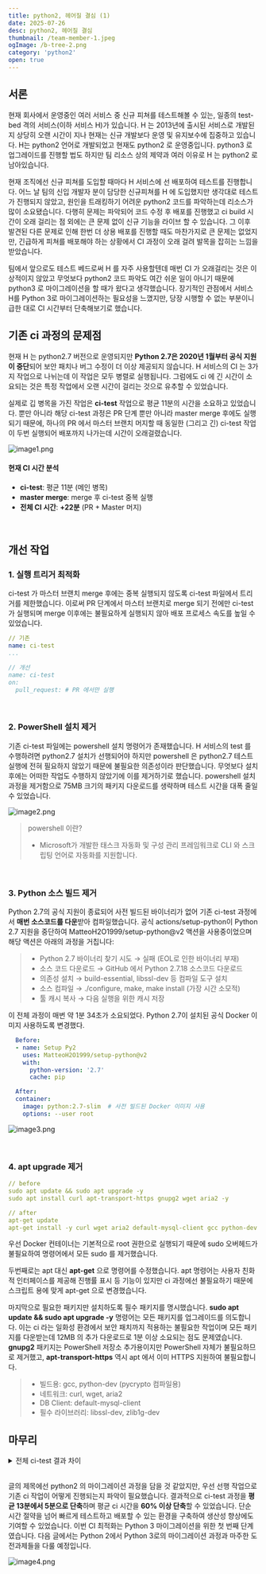 ```yaml
---
title: python2, 헤어질 결심 (1)
date: 2025-07-26
desc: python2, 헤어질 결심
thumbnail: /team-member-1.jpeg
ogImage: /b-tree-2.png
category: 'python2'
open: true
---
```


## 서론
현재 회사에서 운영중인 여러 서비스 중 신규 피쳐를 테스트해볼 수 있는, 일종의 test-bed 격의 서비스(이하 서비스 H)가 있습니다.
H 는 2013년에 출시된 서비스로 개발된 지 상당히 오랜 시간이 지나 현재는 신규 개발보다 운영 및 유지보수에 집중하고 있습니다.
H는 python2 언어로 개발되었고 현재도 python2 로 운영중입니다. python3 로 업그레이드를 진행할 법도 하지만 팀 리소스 상의 제약과 여러 이유로 H 는 python2 로 남아있습니다.

현재 조직에선 신규 피쳐를 도입할 때마다 H 서비스에 선 배포하여 테스트를 진행합니다.
어느 날 팀의 신입 개발자 분이 담당한 신규피쳐를 H 에 도입했지만 생각대로 테스트가 진행되지 않았고, 원인을 트래킹하기 어려운 python2 코드를 파악하는데 리소스가 많이 소요됐습니다.
다행히 문제는 파악되어 코드 수정 후 배포를 진행했고 ci build 시간이 오래 걸리는 점 외에는 큰 문제 없이 신규 기능을 라이브 할 수 있습니다.
그 이후 발견된 다른 문제로 인해 한번 더 상용 배포를 진행할 때도 마찬가지로 큰 문제는 없었지만, 긴급하게 피쳐를 배포해야 하는 상황에서 CI 과정이 오래 걸려 발목을 잡히는 느낌을 받았습니다.

팀에서 앞으로도 테스트 베드로써 H 를 자주 사용할텐데 매번 CI 가 오래걸리는 것은 이상적이지 않았고
무엇보다 python2 코드 파악도 여간 쉬운 일이 아니기 때문에 python3 로 마이그레이션을 할 때가 왔다고 생각했습니다.
장기적인 관점에서 서비스 H를 Python 3로 마이그레이션하는 필요성을 느꼈지만, 당장 시행할 수 없는 부분이니 급한 대로 CI 시간부터 단축해보기로 했습니다.

## 기존 ci 과정의 문제점
현재 H 는 python2.7 버전으로 운영되지만 **Python 2.7은 2020년 1월부터 공식 지원이 중단**되어 보안 패치나 버그 수정이 더 이상 제공되지 않습니다.
H 서비스의 CI 는 3가지 작업으로 나뉘는데 이 작업은 모두 병렬로 실행됩니다.
그럼에도 ci 에 긴 시간이 소요되는 것은 특정 작업에서 오랜 시간이 걸리는 것으로 유추할 수 있었습니다.

실제로 깁 병목을 가진 작업은 **ci-test** 작업으로 평균 11분의 시간을 소요하고 있었습니다. 뿐만 아니라 해당 ci-test 과정은 PR 단계 뿐만 아니라
master merge 후에도 실행되기 때문에, 하나의 PR 에서 마스터 브랜치 머지할 때 동일한 (그리고 긴) ci-test 작업이 두번 실행되어 배포까지 나가는데 시간이 오래걸렸습니다.

![image1.png](./image1.png)

#### 현재 CI 시간 분석
- **ci-test**: 평균 11분 (메인 병목)
- **master merge**: merge 후 ci-test 중복 실행
- **전체 CI 시간**: <b>+22분</b> (PR + Master 머지)

<br/>

## 개선 작업
### 1. 실행 트리거 최적화
ci-test 가 마스터 브랜치 merge 후에는 중복 실행되지 않도록 ci-test 파일에서 트리거를 제한했습니다.
이로써 PR 단계에서 마스터 브랜치로 merge 되기 전에만 ci-test 가 실행되며 merge 이후에는 불필요하게 실행되지 않아 배포 프로세스 속도를 높일 수 있었습니다.

``` yaml
// 기존
name: ci-test
...

// 개선
name: ci-test
on:
  pull_request: # PR 에서만 실행
```

<br/>

### 2. PowerShell 설치 제거
기존 ci-test 파일에는 powershell 설치 명령어가 존재했습니다.
H 서비스의 test 를 수행하려면 python2.7 설치가 선행되어야 하지만 powershell 은 python2.7 테스트 실행에 전혀 필요하지 않았기 때문에 불필요한 의존성이라 판단했습니다.
무엇보다 설치 후에는 어떠한 작업도 수행하지 않았기에 이를 제거하기로 했습니다.
powershell 설치 과정을 제거함으로 75MB 크기의 패키지 다운로드를 생략하며 테스트 시간을 대폭 줄일 수 있었습니다.

![image2.png](./image2.png)

>powershell 이란?
>- Microsoft가 개발한 태스크 자동화 및 구성 관리 프레임워크로 CLI 와 스크립팅 언어로 자동화를 지원합니다.

<br/>

### 3. Python 소스 빌드 제거

Python 2.7의 공식 지원이 종료되어 사전 빌드된 바이너리가 없어 기존 ci-test 과정에서 **매번 소스코드를 다운**받아 컴파일했습니다.
공식 actions/setup-python이 Python 2.7 지원을 중단하여 MatteoH2O1999/setup-python@v2 액션을 사용중이었으며 해당 액션은 아래의 과정을 거칩니다:

> - Python 2.7 바이너리 찾기 시도 → 실패 (EOL로 인한 바이너리 부재)
> - 소스 코드 다운로드 → GitHub 에서 Python 2.7.18 소스코드 다운로드
> - 의존성 설치 → build-essential, libssl-dev 등 컴파일 도구 설치
> - 소스 컴파일 → ./configure, make, make install (가장 시간 소모적)
> - 툴 캐시 복사 → 다음 실행을 위한 캐시 저장

이 전체 과정이 매번 약 1분 34초가 소요되었다.
Python 2.7이 설치된 공식 Docker 이미지 사용하도록 변경했다.

``` yaml
  Before:
  - name: Setup Py2
    uses: MatteoH2O1999/setup-python@v2
    with:
      python-version: '2.7'
      cache: pip

  After:
  container:
    image: python:2.7-slim  # 사전 빌드된 Docker 이미지 사용
    options: --user root

```

![image3.png](./image3.png)


<br/>

### 4. apt upgrade 제거

``` yaml
// before
sudo apt update && sudo apt upgrade -y
sudo apt install curl apt-transport-https gnupg2 wget aria2 -y

// after
apt-get update
apt-get install -y curl wget aria2 default-mysql-client gcc python-dev libssl-dev zlib1g-dev
```
우선 Docker 컨테이너는 기본적으로 root 권한으로 실행되기 때문에 sudo 오버헤드가 불필요하여 명령어에서 모든 sudo 를 제거했습니다.

두번째로는 apt 대신 **apt-get** 으로 명령어를 수정했습니다. apt 명령어는 사용자 친화적 인터페이스를 제공해 진행률 표시 등 기능이 있지만 ci 과정에선 불필요하기 때문에 스크립트 용에 맞게 apt-get 으로 변경했습니다.

마지막으로 필요한 패키지만 설치하도록 필수 패키지를 명시했습니다.
**sudo apt update && sudo apt upgrade -y** 명령어는 모든 패키지를 업그레이드를 의도합니다.
이는 ci 라는 일화성 환경에서 보안 패치까지 적용하는 불필요한 작업이며 모든 패키지를 다운받는데 12MB 의 추가 다운로드로 1분 이상 소요되는 점도 문제였습니다.
**gnupg2** 패키지는 PowerShell 저장소 추가용이지만 PowerShell 자체가 불필요하므로 제거했고, **apt-transport-https** 역시 apt 에서 이미 HTTPS 지원하여 불필요합니다.


> - 빌드용: gcc, python-dev (pycrypto 컴파일용)
> - 네트워크: curl, wget, aria2
> - DB Client: default-mysql-client
> - 필수 라이브러리: libssl-dev, zlib1g-dev

## 마무리

<details>
<summary>전체 ci-test 결과 차이</summary>

#### 기존 ci-test 프로세스
![image5.png](./image5.png)

#### 개선된 ci-test 프로세스
![image6.png](./image6.png)

</details>

<br/>

글의 제목에선 python2 의 마이그레이션 과정을 담을 것 같았지만, 우선 선행 작업으로 기존 ci 작업이 어떻게 진행되는지 파악이 필요했습니다.
결과적으로 ci-test 과정을 **평균 13분에서 5분으로 단축**하며 평균 ci 시간을 **60% 이상 단축**할 수 있었습니다. 단순 시간 절약을 넘어 빠르게 테스트하고 배포할 수 있는 환경을 구축하여 생산성 향상에도 기여할 수 있었습니다.
이번 CI 최적화는 Python 3 마이그레이션을 위한 첫 번째 단계였습니다. 다음 글에서는 Python 2에서 Python 3로의 마이그레이션 과정과 마주한 도전과제들을 다룰 예정입니다.

![image4.png](./image4.png)
